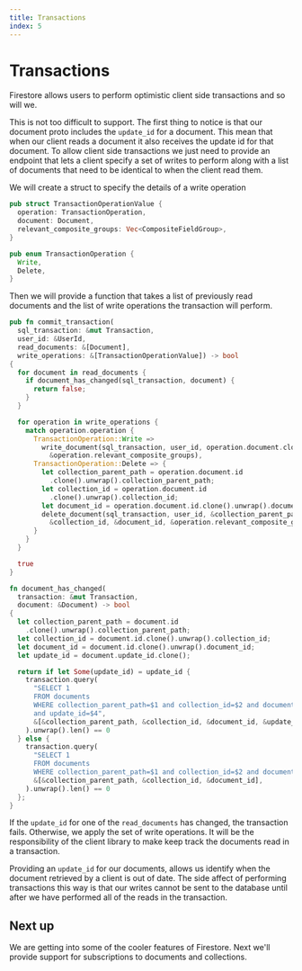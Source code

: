 ```yaml
---
title: Transactions
index: 5
---
```

# Transactions

Firestore allows users to perform optimistic client side transactions and so will we.

This is not too difficult to support. The first thing to notice is that our
document proto includes the `update_id` for a document. This mean that when our
client reads a document it also receives the update id for that document. To
allow client side transactions we just need to provide an endpoint that lets a
client specify a set of writes to perform along with a list of documents that
need to be identical to when the client read them.

We will create a struct to specify the details of a write operation

```rust
pub struct TransactionOperationValue {
  operation: TransactionOperation,
  document: Document,
  relevant_composite_groups: Vec<CompositeFieldGroup>,
}

pub enum TransactionOperation {
  Write,
  Delete,
}
```

Then we will provide a function that takes a list of previously read documents
and the list of write operations the transaction will perform.

```rust
pub fn commit_transaction(
  sql_transaction: &mut Transaction, 
  user_id: &UserId, 
  read_documents: &[Document], 
  write_operations: &[TransactionOperationValue]) -> bool 
{
  for document in read_documents {
    if document_has_changed(sql_transaction, document) {
      return false;
    }
  }

  for operation in write_operations {
    match operation.operation {
      TransactionOperation::Write => 
        write_document(sql_transaction, user_id, operation.document.clone(),
          &operation.relevant_composite_groups),
      TransactionOperation::Delete => {
        let collection_parent_path = operation.document.id
          .clone().unwrap().collection_parent_path;
        let collection_id = operation.document.id
          .clone().unwrap().collection_id;
        let document_id = operation.document.id.clone().unwrap().document_id;
        delete_document(sql_transaction, user_id, &collection_parent_path, 
          &collection_id, &document_id, &operation.relevant_composite_groups)
      }
    }
  }

  true
}

fn document_has_changed(
  transaction: &mut Transaction, 
  document: &Document) -> bool 
{
  let collection_parent_path = document.id
    .clone().unwrap().collection_parent_path;
  let collection_id = document.id.clone().unwrap().collection_id;
  let document_id = document.id.clone().unwrap().document_id;
  let update_id = document.update_id.clone();

  return if let Some(update_id) = update_id {
    transaction.query(
      "SELECT 1 
      FROM documents 
      WHERE collection_parent_path=$1 and collection_id=$2 and document_id=$3 
      and update_id=$4",
      &[&collection_parent_path, &collection_id, &document_id, &update_id],
    ).unwrap().len() == 0
  } else {
    transaction.query(
      "SELECT 1 
      FROM documents 
      WHERE collection_parent_path=$1 and collection_id=$2 and document_id=$3",
      &[&collection_parent_path, &collection_id, &document_id],
    ).unwrap().len() == 0
  };
}
```

If the `update_id` for one of the `read_documents` has changed, the transaction
fails. Otherwise, we apply the set of write operations. It will be the
responsibility of the client library to make keep track the documents read in a
transaction.

Providing an `update_id` for our documents, allows us identify when the document
retrieved by a client is out of date. The side affect of performing transactions
this way is that our writes cannot be sent to the database until after we have
performed all of the reads in the transaction.

## Next up

We are getting into some of the cooler features of Firestore. Next
we'll provide support for subscriptions to documents and collections.
